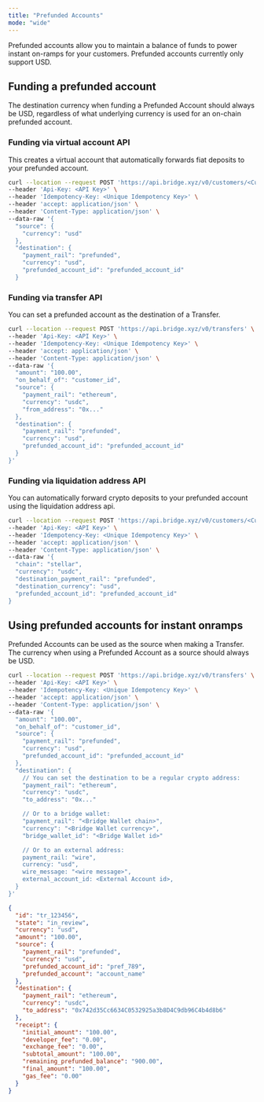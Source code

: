```yaml
---
title: "Prefunded Accounts"
mode: "wide"
---
```


Prefunded accounts allow you to maintain a balance of funds to power instant on-ramps for your customers. Prefunded accounts currently only support USD.

## **Funding a prefunded account**

The destination currency when funding a Prefunded Account should always be USD, regardless of what underlying currency is used for an on-chain prefunded account.

### Funding via virtual account API

This creates a virtual account that automatically forwards fiat deposits to your prefunded account.

```bash
curl --location --request POST 'https://api.bridge.xyz/v0/customers/<Customer ID>/virtual_accounts' \
--header 'Api-Key: <API Key>' \
--header 'Idempotency-Key: <Unique Idempotency Key>' \
--header 'accept: application/json' \
--header 'Content-Type: application/json' \
--data-raw '{
  "source": {
    "currency": "usd"
  },
  "destination": {
    "payment_rail": "prefunded",
    "currency": "usd",
    "prefunded_account_id": "prefunded_account_id"
  }
```

### Funding via transfer API

You can set a prefunded account as the destination of a Transfer.

```bash Request expandable
curl --location --request POST 'https://api.bridge.xyz/v0/transfers' \
--header 'Api-Key: <API Key>' \
--header 'Idempotency-Key: <Unique Idempotency Key>' \
--header 'accept: application/json' \
--header 'Content-Type: application/json' \
--data-raw '{
  "amount": "100.00",
  "on_behalf_of": "customer_id",
  "source": {
    "payment_rail": "ethereum",
    "currency": "usdc",
    "from_address": "0x..."
  },
  "destination": {
    "payment_rail": "prefunded",
    "currency": "usd",
    "prefunded_account_id": "prefunded_account_id"
  }
}'
```

### Funding via liquidation address API

You can automatically forward crypto deposits to your prefunded account using the liquidation address api.

```bash Request expandable
curl --location --request POST 'https://api.bridge.xyz/v0/customers/<Customer ID>/liquidation_addresses' \
--header 'Api-Key: <API Key>' \
--header 'Idempotency-Key: <Unique Idempotency Key>' \
--header 'accept: application/json' \
--header 'Content-Type: application/json' \
--data-raw '{
  "chain": "stellar",
  "currency": "usdc",
  "destination_payment_rail": "prefunded",
  "destination_currency": "usd",
  "prefunded_account_id": "prefunded_account_id"
}
```

## **Using prefunded accounts for instant onramps**

Prefunded Accounts can be used as the source when making a Transfer. The currency when using a Prefunded Account as a source should always be USD.

```bash Request expandable
curl --location --request POST 'https://api.bridge.xyz/v0/transfers' \
--header 'Api-Key: <API Key>' \
--header 'Idempotency-Key: <Unique Idempotency Key>' \
--header 'accept: application/json' \
--header 'Content-Type: application/json' \
--data-raw '{
  "amount": "100.00",
  "on_behalf_of": "customer_id",
  "source": {
    "payment_rail": "prefunded",
    "currency": "usd",
    "prefunded_account_id": "prefunded_account_id"
  },
  "destination": {
    // You can set the destination to be a regular crypto address:
    "payment_rail": "ethereum",
    "currency": "usdc",
    "to_address": "0x..."

    // Or to a bridge wallet:
    "payment_rail": "<Bridge Wallet chain>",
    "currency": "<Bridge Wallet currency>",
    "bridge_wallet_id": "<Bridge Wallet id>"

    // Or to an external address:
    payment_rail: "wire",
    currency: "usd",
    wire_message: "<wire message>",
    external_account_id: <External Account id>,
  }
}'
```

```json Response expandable
{
  "id": "tr_123456",
  "state": "in_review",
  "currency": "usd",
  "amount": "100.00",
  "source": {
    "payment_rail": "prefunded",
    "currency": "usd",
    "prefunded_account_id": "pref_789",
    "prefunded_account": "account_name"
  },
  "destination": {
    "payment_rail": "ethereum",
    "currency": "usdc",
    "to_address": "0x742d35Cc6634C0532925a3b8D4C9db96C4b4d8b6"
  },
  "receipt": {
    "initial_amount": "100.00",
    "developer_fee": "0.00",
    "exchange_fee": "0.00",
    "subtotal_amount": "100.00",
    "remaining_prefunded_balance": "900.00",
    "final_amount": "100.00",
    "gas_fee": "0.00"
  }
}
```